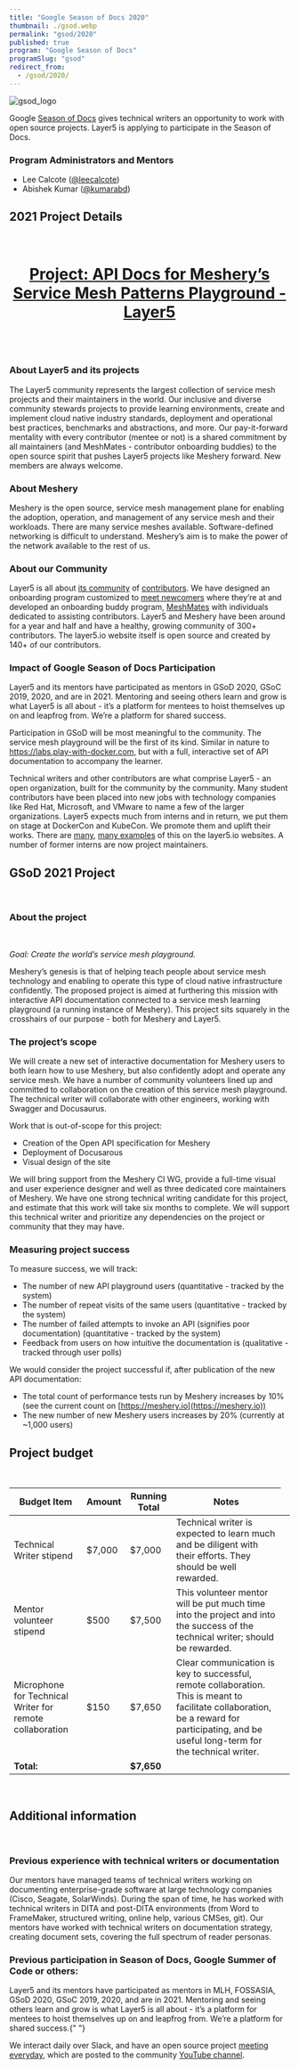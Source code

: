 ```yaml
---
title: "Google Season of Docs 2020"
thumbnail: ./gsod.webp
permalink: "gsod/2020"
published: true
program: "Google Season of Docs"
programSlug: "gsod"
redirect_from:
  - /gsod/2020/
---
```



<ProgramsWrapper>

<img src={gsod_logo} alt="gsod_logo" />
<p>
  Google <a href="https://developers.google.com/season-of-docs">Season of Docs</a> gives technical
  writers an opportunity to work with open source projects. Layer5 is applying to participate in the
  Season of Docs.
</p>
<h3>Program Administrators and Mentors</h3>
<ul>
  <li>
    Lee Calcote (<a href="https://github.com/leecalcote">@leecalcote</a>)
  </li>
  <li>
    Abishek Kumar (<a href="https://github.com/kumarabd">@kumarabd</a>)
  </li>
</ul>

<h2>2021 Project Details</h2>
<br />
<h4 style="font-size: 1.75rem;text-align:center; text-decoration: underline;">
  Project: API Docs for Meshery’s Service Mesh Patterns Playground - Layer5
</h4>
<br />
<h3>About Layer5 and its projects</h3>

<p>
  The Layer5 community represents the largest collection of service mesh projects and their
  maintainers in the world. Our inclusive and diverse community stewards projects to provide
  learning environments, create and implement cloud native industry standards, deployment and
  operational best practices, benchmarks and abstractions, and more. Our pay-it-forward mentality
  with every contributor (mentee or not) is a shared commitment by all maintainers (and MeshMates -
  contributor onboarding buddies) to the open source spirit that pushes Layer5 projects like Meshery
  forward. New members are always welcome.
</p>

### About Meshery

<p>
  Meshery is the open source, service mesh management plane for enabling the adoption, operation,
  and management of any service mesh and their workloads. There are many service meshes available.
  Software-defined networking is difficult to understand. Meshery’s aim is to make the power of the
  network available to the rest of us.
</p>

<h3>About our Community</h3>

Layer5 is all about [its community](https://layer5.io/community) of [contributors](https://layer5.io/community/members). We have designed an onboarding program customized to [meet newcomers](https://layer5.io/community/newcomers) where they’re at and developed an onboarding buddy program, [MeshMates](https://layer5.io/community/meshmates) with individuals dedicated to assisting contributors. Layer5 and Meshery have been around for a year and half and have a healthy, growing community of 300+ contributors. The layer5.io website itself is open source and created by 140+ of our contributors.

### Impact of Google Season of Docs Participation

Layer5 and its mentors have participated as mentors in GSoD 2020, GSoC 2019, 2020, and are in 2021. Mentoring and seeing others learn and grow is what Layer5 is all about - it’s a platform for mentees to hoist themselves up on and leapfrog from. We’re a platform for shared success.

Participation in GSoD will be most meaningful to the community. The service mesh playground will be the first of its kind. Similar in nature to https://labs.play-with-docker.com, but with a full, interactive set of API documentation to accompany the learner.

Technical writers and other contributors are what comprise Layer5 - an open organization, built for the community by the community. Many student contributors have been placed into new jobs with technology companies like Red Hat, Microsoft, and VMware to name a few of the larger organizations. Layer5 expects much from interns and in return, we put them on stage at DockerCon and KubeCon. We promote them and uplift their works. There are [many](https://www.linkedin.com/company/layer5), [many examples](https://layer5.io/blog/category/community) of this on the layer5.io websites. A number of former interns are now project maintainers.

## GSoD 2021 Project

<br />

### About the project

<br />
<p>
  <i>Goal: Create the world’s service mesh playground.</i>
</p>

<p>
  Meshery’s genesis is that of helping teach people about service mesh technology and enabling to
  operate this type of cloud native infrastructure confidently. The proposed project is aimed at
  furthering this mission with interactive API documentation connected to a service mesh learning
  playground (a running instance of Meshery). This project sits squarely in the crosshairs of our
  purpose - both for Meshery and Layer5.
</p>

### The project’s scope

<p>
  We will create a new set of interactive documentation for Meshery users to both learn how to use
  Meshery, but also confidently adopt and operate any service mesh. We have a number of community
  volunteers lined up and committed to collaboration on the creation of this service mesh
  playground. The technical writer will collaborate with other engineers, working with Swagger and
  Docusaurus.
</p>

<p>Work that is out-of-scope for this project:</p>

- Creation of the Open API specification for Meshery
- Deployment of Docusarous
- Visual design of the site

<p>
  We will bring support from the Meshery CI WG, provide a full-time visual and user experience
  designer and well as three dedicated core maintainers of Meshery. We have one strong technical
  writing candidate for this project, and estimate that this work will take six months to complete.
  We will support this technical writer and prioritize any dependencies on the project or community
  that they may have.
</p>

### Measuring project success

<p>To measure success, we will track:</p>

- The number of new API playground users (quantitative - tracked by the system)
- The number of repeat visits of the same users (quantitative - tracked by the system)
- The number of failed attempts to invoke an API (signifies poor documentation) (quantitative - tracked by the system)
- Feedback from users on how intuitive the documentation is (qualitative - tracked through user polls)

<p>We would consider the project successful if, after publication of the new API documentation:</p>

- The total count of performance tests run by Meshery increases by 10% (see the current count on [https://meshery.io](https://meshery.io))
- The new number of new Meshery users increases by 20% (currently at ~1,000 users)

## Project budget

<br />
<div class="gsod-table-container">
  <table class="tutorials-table">
    <thead>
      <tr>
        <th>Budget Item</th>
        <th>Amount</th>
        <th>Running Total</th>
        <th>Notes</th>
      </tr>
    </thead>
    <tbody>
      <tr>
        <td>Technical Writer stipend</td>
        <td>$7,000</td>
        <td>$7,000</td>
        <td>
          Technical writer is expected to learn much and be diligent with their efforts. They should
          be well rewarded.
        </td>
        <td></td>
      </tr>
      <tr>
        <td>Mentor volunteer stipend</td>
        <td>$500</td>
        <td>$7,500</td>
        <td>
          This volunteer mentor will be put much time into the project and into the success of the
          technical writer; should be rewarded.
        </td>
        <td></td>
      </tr>
      <tr>
        <td>Microphone for Technical Writer for remote collaboration</td>
        <td>$150</td>
        <td>$7,650</td>
        <td>
          Clear communication is key to successful, remote collaboration. This is meant to
          facilitate collaboration, be a reward for participating, and be useful long-term for the
          technical writer.
        </td>
        <td></td>
      </tr>
      <tr style="font-weight:bold;">
        <td>Total:</td>
        <td></td>
        <td>$7,650</td>
        <td></td>
        <td></td>
      </tr>
    </tbody>
  </table>
</div>
<br />
<h2>Additional information</h2>
<br />

### Previous experience with technical writers or documentation

<p>
  Our mentors have managed teams of technical writers working on documenting enterprise-grade
  software at large technology companies (Cisco, Seagate, SolarWinds). During the span of time, he
  has worked with technical writers in DITA and post-DITA environments (from Word to FrameMaker,
  structured writing, online help, various CMSes, git). Our mentors have worked with technical
  writers on documentation strategy, creating document sets, covering the full spectrum of reader
  personas.
</p>

### Previous participation in Season of Docs, Google Summer of Code or others:

<p>
  Layer5 and its mentors have participated as mentors in MLH, FOSSASIA, GSoD 2020, GSoC 2019, 2020,
  and are in 2021. Mentoring and seeing others learn and grow is what Layer5 is all about - it’s a
  platform for mentees to hoist themselves up on and leapfrog from. We’re a platform for shared
  success.{" "}
</p>

We interact daily over Slack, and have an open source project [meeting everyday](https://layer5.io/community/calendar), which are posted to the community [YouTube channel](https://www.youtube.com/c/Layer5io?sub_confirmation=1).

</ProgramsWrapper>
